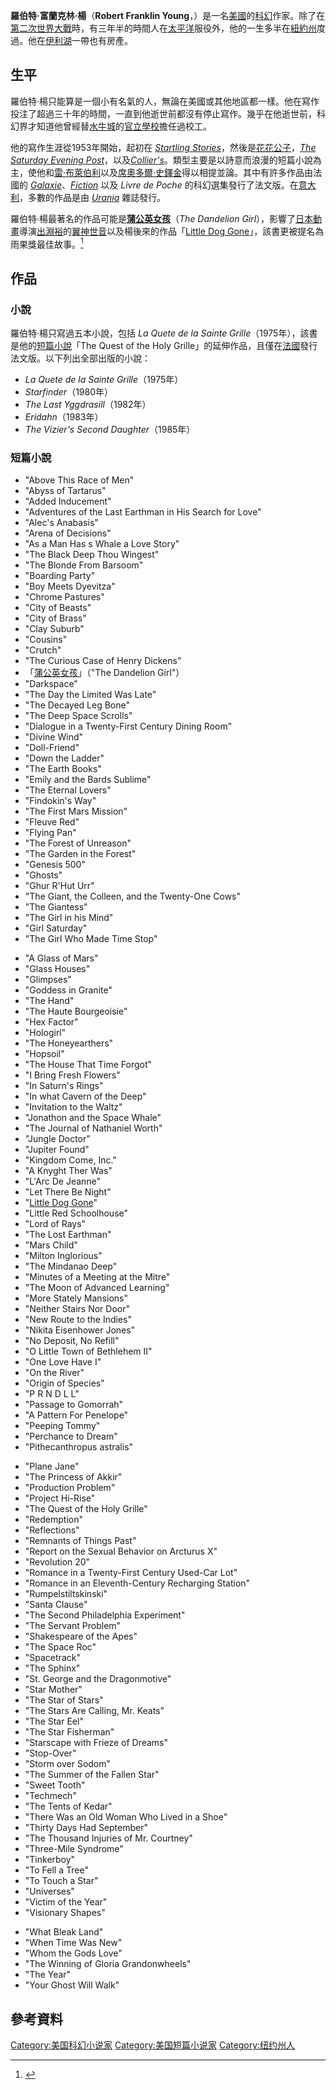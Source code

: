 {{Link style|time=2015-12-11T12:12:34+00:00}}
'''羅伯特‧富蘭克林‧楊'''（'''Robert Franklin Young'''，{{bd|1915年||1986年}}）是一名[[美國|美國]]的[[科幻|科幻]]作家。除了在[[第二次世界大戰|第二次世界大戰]]時，有三年半的時間人在[[太平洋|太平洋]]服役外，他的一生多半在[[紐約州|紐約州]]度過。他在[[伊利湖|伊利湖]]一帶也有房產。

==生平==
羅伯特‧楊只能算是一個小有名氣的人，無論在美國或其他地區都一樣。他在寫作投注了超過三十年的時間，一直到他逝世前都沒有停止寫作。幾乎在他逝世前，科幻界才知道他曾經替[[水牛城|水牛城]]的[[官立學校|官立學校]]擔任過校工。

他的寫作生涯從1953年開始，起初在 ''[[:en:Startling_Stories|Startling Stories]]''，然後是[[花花公子|花花公子]]，''[[:en:The_Saturday_Evening_Post|The Saturday Evening Post]] ''，以及''[[:en:Collier's|Collier's]]''。類型主要是以詩意而浪漫的短篇小說為主，使他和[[雷·布萊伯利|雷·布萊伯利]]以及[[席奧多爾·史鐸金|席奧多爾·史鐸金]]得以相提並論。其中有許多作品由法國的 [[:en:Galaxy_Science_Fiction|''Galaxie'']]、[[:en:Fiction_(magazine)|''Fiction'']] 以及 ''Livre de Poche'' 的科幻選集發行了法文版。在[[意大利|意大利]]，多數的作品是由 ''[[:en:Urania_(magazine)|Urania]]'' 雜誌發行。


羅伯特‧楊最著名的作品可能是'''[[蒲公英女孩|蒲公英女孩]]'''（''The Dandelion Girl''），影響了[[日本|日本]][[日本動畫|動畫]]導演[[出淵裕|出淵裕]]的[[翼神世音|翼神世音]]以及楊後來的作品「[[Little_Dog_Gone|Little Dog Gone]]」，該書更被提名為雨果獎最佳故事。<ref name="1965年雨果獎">{{Cite web |url=http://www.thehugoawards.org/hugo-history/1965-hugo-awards/ |title=1965年雨果獎 |accessdate=2010-01-09 |archive-date=2019-04-08 |archive-url=https://web.archive.org/web/20190408014012/http://www.thehugoawards.org/hugo-history/1965-hugo-awards/ |dead-url=no }}</ref>

== 作品 ==
=== 小說 ===
羅伯特‧楊只寫過五本小說，包括 ''La Quete de la Sainte Grille''（1975年），該書是他的[[短篇小說|短篇小說]]「The Quest of the Holy Grille」的延伸作品，且僅在[[法國|法國]]發行法文版。以下列出全部出版的小說：
* ''La Quete de la Sainte Grille''（1975年）
* ''Starfinder''（1980年）
* ''The Last Yggdrasill''（1982年）
* ''Eridahn''（1983年）
* ''The Vizier's Second Daughter''（1985年）

=== 短篇小說 ===
{{col-begin}}
{{col-4}}
* "Above This Race of Men"
* "Abyss of Tartarus"
* "Added Inducement"
* "Adventures of the Last Earthman in His Search for Love"
* "Alec's Anabasis"
* "Arena of Decisions"
* "As a Man Has s Whale a Love Story"
* "The Black Deep Thou Wingest"
* "The Blonde From Barsoom"
* "Boarding Party"
* "Boy Meets Dyevitza"
* "Chrome Pastures"
* "City of Beasts"
* "City of Brass"
* "Clay Suburb"
* "Cousins"
* "Crutch"
* "The Curious Case of Henry Dickens"
* 「[[蒲公英女孩|蒲公英女孩]]」（"The Dandelion Girl"）
* "Darkspace"
* "The Day the Limited Was Late"
* "The Decayed Leg Bone"
* "The Deep Space Scrolls"
* "Dialogue in a Twenty-First Century Dining Room"
* "Divine Wind"
* "Doll-Friend"
* "Down the Ladder"
* "The Earth Books"
* "Emily and the Bards Sublime"
* "The Eternal Lovers"
* "Findokin's Way"
* "The First Mars Mission"
* "Fleuve Red"
* "Flying Pan"
* "The Forest of Unreason"
* "The Garden in the Forest"
* "Genesis 500"
* "Ghosts"
* "Ghur R'Hut Urr"
* "The Giant, the Colleen, and the Twenty-One Cows"
* "The Giantess"
* "The Girl in his Mind"
* "Girl Saturday"
* "The Girl Who Made Time Stop" 
{{col-4}}
* "A Glass of Mars"
* "Glass Houses"
* "Glimpses"
* "Goddess in Granite"
* "The Hand"
* "The Haute Bourgeoisie"
* "Hex Factor"
* "Hologirl"
* "The Honeyearthers"
* "Hopsoil"
* "The House That Time Forgot"
* "I Bring Fresh Flowers"
* "In Saturn's Rings"
* "In what Cavern of the Deep"
* "Invitation to the Waltz"
* "Jonathon and the Space Whale"
* "The Journal of Nathaniel Worth"
* "Jungle Doctor"
* "Jupiter Found"
* "Kingdom Come, Inc."
* "A Knyght Ther Was"
* "L'Arc De Jeanne"
* "Let There Be Night"
* "[[Little_Dog_Gone|Little Dog Gone]]"
* "Little Red Schoolhouse"
* "Lord of Rays"
* "The Lost Earthman"
* "Mars Child"
* "Milton Inglorious"
* "The Mindanao Deep"
* "Minutes of a Meeting at the Mitre"
* "The Moon of Advanced Learning"
* "More Stately Mansions"
* "Neither Stairs Nor Door"
* "New Route to the Indies"
* "Nikita Eisenhower Jones"
* "No Deposit, No Refill"
* "O Little Town of Bethlehem II"
* "One Love Have I" 
* "On the River"
* "Origin of Species"
* "P R N D L L"
* "Passage to Gomorrah"
* "A Pattern For Penelope"
* "Peeping Tommy"
* "Perchance to Dream"
* "Pithecanthropus astralis"
{{col-4}}
* "Plane Jane"
* "The Princess of Akkir"
* "Production Problem"
* "Project Hi-Rise"
* "The Quest of the Holy Grille"
* "Redemption"
* "Reflections"
* "Remnants of Things Past"
* "Report on the Sexual Behavior on Arcturus X"
* "Revolution 20"
* "Romance in a Twenty-First Century Used-Car Lot"
* "Romance in an Eleventh-Century Recharging Station"
* "Rumpelstiltskinski"
* "Santa Clause"
* "The Second Philadelphia Experiment"
* "The Servant Problem"
* "Shakespeare of the Apes"
* "The Space Roc"
* "Spacetrack"
* "The Sphinx"
* "St. George and the Dragonmotive"
* "Star Mother"
* "The Star of Stars"
* "The Stars Are Calling, Mr. Keats"
* "The Star Eel"
* "The Star Fisherman"
* "Starscape with Frieze of Dreams"
* "Stop-Over"
* "Storm over Sodom"
* "The Summer of the Fallen Star"
* "Sweet Tooth"
* "Techmech"
* "The Tents of Kedar"
* "There Was an Old Woman Who Lived in a Shoe"
* "Thirty Days Had September"
* "The Thousand Injuries of Mr. Courtney"
* "Three-Mile Syndrome"
* "Tinkerboy"
* "To Fell a Tree"
* "To Touch a Star"
* "Universes"
* "Victim of the Year"
* "Visionary Shapes"
{{col-4}}
* "What Bleak Land"
* "When Time Was New"
* "Whom the Gods Love"
* "The Winning of Gloria Grandonwheels"
* "The Year"
* "Your Ghost Will Walk"
{{col-end}}

== 參考資料 ==
{{reflist}}

{{Authority control}}
{{DEFAULTSORT:Young, Robert}}
[[Category:美国科幻小说家|Category:美国科幻小说家]]
[[Category:美国短篇小说家|Category:美国短篇小说家]]
[[Category:纽约州人|Category:纽约州人]]